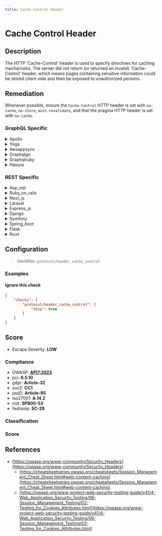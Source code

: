 ```yaml
---
title: Cache Control Header
---
```


# Cache Control Header

## Description

The HTTP 'Cache-Control' header is used to specify directives for caching mechanisms.
The server did not return (or returned an invalid) 'Cache-Control' header, which means pages containing sensitive information could be stored client-side and then be exposed to unauthorized persons.


## Remediation

Whenever possible, ensure the `Cache-Control` HTTP header is set with `no-cache`, `no-store`, `must-revalidate`, and that the pragma HTTP header is set with `no-cache`.



### GraphQL Specific

<details>
    <summary>Apollo</summary>

To mitigate the risk of sensitive data exposure through caching, ensure that the Apollo server sets appropriate `Cache-Control` headers. Implement a middleware or use Apollo's built-in support to set the `Cache-Control` header to `no-store` for responses containing sensitive information, preventing them from being stored in the cache of the client's browser or intermediate proxies. This can be done by either configuring the Apollo server directly or by setting the headers in the response object within resolvers if using a web framework like Express.js alongside Apollo.

</details>

<details>
    <summary>Yoga</summary>

To mitigate the risks associated with improper cache control in the Yoga framework engine, it is recommended to set the 'Cache-Control' header appropriately for each response. This can be done by configuring the response headers to include 'Cache-Control: no-store, no-cache, must-revalidate, proxy-revalidate, max-age=0' for responses containing sensitive data, ensuring that such data is not stored in the cache of the client's browser or intermediate proxies. For static assets that do not change frequently and do not contain sensitive information, you can set a longer 'max-age' to improve performance. Always ensure that the cache control policy aligns with the sensitivity and nature of the content being served.

</details>

<details>
    <summary>Awsappsync</summary>

To mitigate the risk of sensitive data exposure through caching, ensure that the Cache-Control header is set to 'no-store, no-cache' for all responses containing sensitive information in the AWS AppSync framework. This instructs browsers and intermediate caches to not store any part of the response. Additionally, review and implement appropriate caching strategies for your GraphQL APIs to balance performance and security.

</details>

<details>
    <summary>Graphqlgo</summary>

To mitigate the risk of sensitive data leakage through caching in a GraphQL Go framework, ensure that the HTTP response headers for GraphQL endpoints include appropriate Cache-Control directives. Set the 'Cache-Control' header to 'no-store' to prevent the caching of responses on the client side and any intermediate proxies. This can be implemented by adding middleware to your Go server that sets the header for each outgoing response, particularly for routes serving GraphQL queries and mutations. For example, you can use the 'net/http' package to set the header like this: 'w.Header().Set("Cache-Control", "no-store")', where 'w' is the http.ResponseWriter for the request.

</details>

<details>
    <summary>Graphqlruby</summary>

In the GraphQL Ruby framework, ensure that you set the 'Cache-Control' header to appropriate values that prevent sensitive information from being stored in cacheable responses. Use the 'before_action' callback in your controllers to set the header, for example: 'response.headers['Cache-Control'] = 'no-store' for actions that return sensitive data. Additionally, consider using the 'max-age' directive to specify the maximum amount of time a response can be cached when appropriate.

</details>

<details>
    <summary>Hasura</summary>

To mitigate the risk of sensitive data being cached and potentially exposed, ensure that the Hasura GraphQL engine responses are served with appropriate Cache-Control headers. Set the 'Cache-Control' header to 'no-store' for responses containing sensitive information to prevent them from being stored in the cache of the client's browser or intermediate proxies. This can be achieved by configuring the web server hosting the Hasura engine or by setting the headers directly in the Hasura console for custom endpoints.

</details>


### REST Specific

<details>
    <summary>Asp_net</summary>

In the ASP.NET framework, ensure that all responses containing sensitive information have an appropriate 'Cache-Control' header set. Use the HttpResponse.Cache property to set the cache policy for individual responses. For example, to prevent caching, you can add 'Cache-Control: no-store, no-cache, must-revalidate, proxy-revalidate' to the header. This can be done by adding the following code to your Page_Load method or in a common method that is called for all page requests: 'Response.Cache.SetCacheability(HttpCacheability.NoCache); Response.Cache.SetNoStore(); Response.Cache.SetExpires(DateTime.UtcNow.AddMinutes(-1)); Response.Cache.SetProxyMaxAge(TimeSpan.Zero);'

</details>

<details>
    <summary>Ruby_on_rails</summary>

In Ruby on Rails, ensure that you set the 'Cache-Control' header to appropriate values for your responses. Use 'response.headers['Cache-Control'] = 'no-store'' for pages containing sensitive information to prevent them from being cached on the client side.

</details>

<details>
    <summary>Next_js</summary>

Ensure that your Next.js application sets appropriate 'Cache-Control' headers for responses containing sensitive information. Use the 'res.setHeader()' function in your API routes or getServerSideProps function to set 'Cache-Control' to 'no-store, no-cache, must-revalidate, proxy-revalidate, max-age=0' to prevent sensitive data from being cached on the client side.

</details>

<details>
    <summary>Laravel</summary>

In Laravel, ensure that responses containing sensitive information have appropriate 'Cache-Control' headers set. Use the 'header' method on the response object to set 'Cache-Control' to 'no-store, no-cache, must-revalidate, post-check=0, pre-check=0' to prevent caching of such responses.

</details>

<details>
    <summary>Express_js</summary>

In Express.js, ensure that responses containing sensitive information have appropriate Cache-Control headers set. Use the response object's `set` method to set the header, like `res.set('Cache-Control', 'no-store, no-cache, must-revalidate, proxy-revalidate')`. This prevents the caching of sensitive data on the client side.

</details>

<details>
    <summary>Django</summary>

In Django, ensure that views serving sensitive information set the 'Cache-Control' header to 'no-store' to prevent caching of potentially sensitive data. This can be done by using the 'cache_control' decorator or middleware to set the appropriate headers. For example, you can use '@cache_control(no_store=True)' on your view functions.

</details>

<details>
    <summary>Symfony</summary>

In Symfony, ensure that responses containing sensitive information have appropriate 'Cache-Control' headers set. Use the 'Response' object to add cache directives, for example: `$response->headers->set('Cache-Control', 'no-cache, no-store, must-revalidate');` Additionally, set 'Pragma' and 'Expires' headers to prevent caching: `$response->headers->set('Pragma', 'no-cache');` `$response->headers->set('Expires', '0');` This will instruct browsers not to cache the response, protecting sensitive data.

</details>

<details>
    <summary>Spring_boot</summary>

In Spring Boot, configure the 'Cache-Control' header by implementing a WebMvcConfigurer and overriding the addInterceptors method. Use the 'addHeader' method of the HttpServletResponse to set the 'Cache-Control' directives appropriately, such as 'no-cache, no-store, must-revalidate' for sensitive pages. Additionally, consider using the @CacheControl annotation at the controller level where applicable.

</details>

<details>
    <summary>Flask</summary>

In Flask, ensure that responses containing sensitive information have the 'Cache-Control' header set with appropriate directives. Use 'flask.make_response()' to create a response object and then set the header using 'response.headers['Cache-Control'] = 'no-store, no-cache, must-revalidate, proxy-revalidate, max-age=0'. This prevents the caching of sensitive data on the client side.

</details>

<details>
    <summary>Nuxt</summary>

In Nuxt.js, ensure that all sensitive pages set the 'Cache-Control' header to 'no-store, no-cache, must-revalidate, proxy-revalidate, max-age=0' to prevent the caching of sensitive information. This can be done by using the 'nuxtServerInit' action or middleware to set the headers appropriately for each request.

</details>

## Configuration

> Identifier: `protocol/header_cache_control`



### Examples



#### Ignore this check

```json
{
    "checks": {
        "protocol/header_cache_control": {
            "skip": true
        }
    }
}
```




## Score

- Escape Severity: **<span className="low-severity">LOW</span>**

### Compliance

- OWASP: **[API7:2023](https://github.com/OWASP/API-Security/blob/master/editions/2023/en/0xa7-server-side-request-forgery.md)**
- pci: **6.5.10**
- gdpr: **Article-32**
- soc2: **CC1**
- psd2: **Article-95**
- iso27001: **A.14.2**
- nist: **SP800-53**
- fedramp: **SC-28**

### Classification






### Score




## References

- [https://owasp.org/www-community/Security_Headers](https://owasp.org/www-community/Security_Headers)
  - [https://cheatsheetseries.owasp.org/cheatsheets/Session_Management_Cheat_Sheet.html#web-content-caching](https://cheatsheetseries.owasp.org/cheatsheets/Session_Management_Cheat_Sheet.html#web-content-caching)
  - [https://owasp.org/www-project-web-security-testing-guide/v41/4-Web_Application_Security_Testing/06-Session_Management_Testing/02-Testing_for_Cookies_Attributes.html](https://owasp.org/www-project-web-security-testing-guide/v41/4-Web_Application_Security_Testing/06-Session_Management_Testing/02-Testing_for_Cookies_Attributes.html)
  